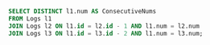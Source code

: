 ```sql
SELECT DISTINCT l1.num AS ConsecutiveNums
FROM Logs l1
JOIN Logs l2 ON l1.id = l2.id - 1 AND l1.num = l2.num
JOIN Logs l3 ON l1.id = l3.id - 2 AND l1.num = l3.num;
```